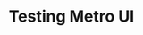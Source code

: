 ---
title: Testing Metro UI
description: Testing Metro UI components with EasyTest
slug: frameworks/metroui
---